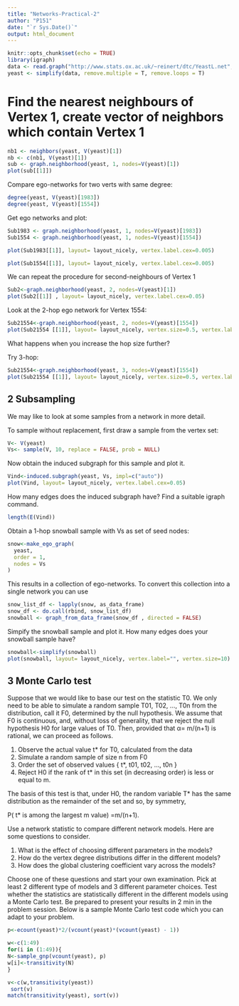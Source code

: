 ```yaml
---
title: "Networks-Practical-2"
author: "P151"
date: "`r Sys.Date()`"
output: html_document
---
```


```r
knitr::opts_chunk$set(echo = TRUE)
library(igraph)
data <- read.graph("http://www.stats.ox.ac.uk/~reinert/dtc/YeastL.net", format = "pajek")
yeast <- simplify(data, remove.multiple = T, remove.loops = T)
```

# Find the nearest neighbours of Vertex 1, create vector of neighbors which contain Vertex 1
```r
nb1 <- neighbors(yeast, V(yeast)[1])
nb <- c(nb1, V(yeast)[1])
sub <- graph.neighborhood(yeast, 1, nodes=V(yeast)[1])
plot(sub[[1]])
```
Compare ego-networks for two verts with same degree:
```r
degree(yeast, V(yeast)[1983])
degree(yeast, V(yeast)[1554])
```
Get ego networks and plot:
```r
Sub1983 <- graph.neighborhood(yeast, 1, nodes=V(yeast)[1983]) 
Sub1554 <- graph.neighborhood(yeast, 1, nodes=V(yeast)[1554])

plot(Sub1983[[1]], layout= layout_nicely, vertex.label.cex=0.005)

plot(Sub1554[[1]], layout= layout_nicely, vertex.label.cex=0.005)
```
We can repeat the procedure for second-neighbours of Vertex 1 

```r
Sub2<-graph.neighborhood(yeast, 2, nodes=V(yeast)[1]) 
plot(Sub2[[1]] , layout= layout_nicely, vertex.label.cex=0.05)

```

Look at the 2-hop ego network for Vertex 1554:

```r
Sub21554<-graph.neighborhood(yeast, 2, nodes=V(yeast)[1554]) 
plot(Sub21554 [[1]], layout= layout_nicely, vertex.size=0.5, vertex.label.cex=0.005)

```
What happens when you increase the hop size further?

Try 3-hop:
```r
Sub21554<-graph.neighborhood(yeast, 3, nodes=V(yeast)[1554]) 
plot(Sub21554 [[1]], layout= layout_nicely, vertex.size=0.5, vertex.label.cex=0.005)

```

## 2 Subsampling 

We may like to look at some samples from a network in more detail. 

To sample without replacement, first draw a sample from the vertex set:
```r
V<- V(yeast) 
Vs<- sample(V, 10, replace = FALSE, prob = NULL)
```
Now obtain the induced subgraph for this sample and plot it. 
```r
Vind<-induced.subgraph(yeast, Vs, impl=c("auto"))
plot(Vind, layout= layout_nicely, vertex.label.cex=0.05)
```
How many edges does the induced subgraph have? Find a suitable igraph command.
```r
length(E(Vind))
```

Obtain a 1-hop snowball sample with Vs as set of seed nodes: 

```r
snow<-make_ego_graph(
  yeast,
  order = 1,
  nodes = Vs
)
```

This results in a collection of ego-networks. To convert this collection into a single network you can use 
```r
snow_list_df <- lapply(snow, as_data_frame)
snow_df <- do.call(rbind, snow_list_df)
snowball <- graph_from_data_frame(snow_df , directed = FALSE)
```

Simpify the snowball sample and plot it. How many edges does your snowball sample have? 

```r
snowball<-simplify(snowball)
plot(snowball, layout= layout_nicely, vertex.label="", vertex.size=10)

```


## 3 Monte Carlo test 

Suppose that we would like to base our test on the statistic T0. We only need to be able to simulate a random sample T01, T02, …, T0n from the distribution, call it F0, determined by the null hypothesis. We assume that F0 is continuous, and, without loss of generality, that we reject the null hypothesis H0 for large values of T0. Then, provided that α= m/(n+1) is rational, we can proceed as follows.

1.	Observe the actual value t* for T0, calculated from the data
2.	Simulate a random sample of size n from F0
3.	Order the set of observed values { t*, t01, t02, …, t0n }
4.	Reject H0 if the rank of t* in this set (in decreasing order) is less or equal to m. 

The basis of this test is that, under H0, the random variable T* has the same distribution as the remainder of the set and so, by symmetry, 

P( t* is among the largest m value) =m/(n+1).

Use a network statistic to compare different network models. Here are some questions to consider. 

1.	What is the effect of choosing different parameters in the models? 
2.	How do the vertex degree distributions differ in the different models? 
3.	How does the global clustering coefficient vary across the models? 

Choose one of these questions and start your own examination. Pick at least 2 different type of models and 3 different parameter choices. Test whether the statistics are statistically different in the different models using a Monte Carlo test. Be prepared to present your results in 2 min in the problem session. Below is a sample Monte Carlo test code which you can adapt to your problem. 



```r
p<-ecount(yeast)*2/(vcount(yeast)*(vcount(yeast) - 1))

w<-c(1:49)
for(i in (1:49)){
N<-sample_gnp(vcount(yeast), p) 
w[i]<-transitivity(N)
}

v<-c(w,transitivity(yeast))
 sort(v)
match(transitivity(yeast), sort(v))
```
